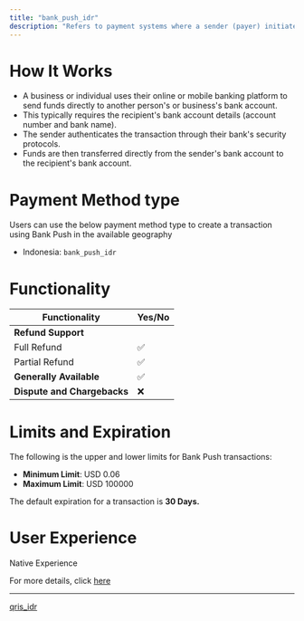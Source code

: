 ```yaml
---
title: "bank_push_idr"
description: "Refers to payment systems where a sender (payer) initiates a payment directly to a recipient's bank account."
---
```


# How It Works

* A business or individual uses their online or mobile banking platform to send funds directly to another person's or business's bank account.
* This typically requires the recipient's bank account details (account number and bank name).
* The sender authenticates the transaction through their bank's security protocols.
* Funds are then transferred directly from the sender's bank account to the recipient's bank account.

# Payment Method type

Users can use the below payment method type to create a transaction using Bank Push in the available geography

* Indonesia: `bank_push_idr`

# Functionality

| Functionality               | Yes/No |
| --------------------------- | ------ |
| **Refund Support**          |        |
| Full Refund                 | ✅      |
| Partial Refund              | ✅      |
| **Generally Available**     | ✅      |
| **Dispute and Chargebacks** | ❌      |

# Limits and Expiration

The following is the upper and lower limits for Bank Push transactions:

* **Minimum Limit**: USD 0.06
* **Maximum Limit**: USD 100000

The default expiration for a transaction is **30 Days.**

# User Experience

Native Experience

For more details, click [here](https://tazapay.com/payment-methods/bank-transfer)

***

[qris\_idr](/docs/qris-idr)

